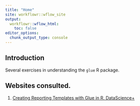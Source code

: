 ```yaml
---
title: "Home"
site: workflowr::wflow_site
output:
  workflowr::wflow_html:
    toc: false
editor_options:
  chunk_output_type: console
---
```


## Introduction

Several exercises in understanding the `glue` R package.  
 
## Websites consulted.

1. [Creating Reporting Templates with Glue in R.  DataScience+](01_creating-reports-glue-datascienceplus.html)